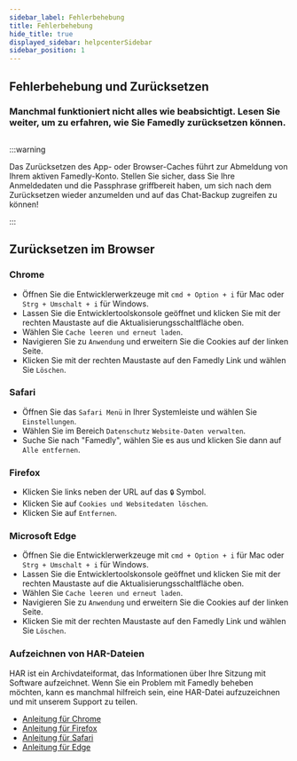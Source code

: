 ```yaml
---
sidebar_label: Fehlerbehebung
title: Fehlerbehebung
hide_title: true
displayed_sidebar: helpcenterSidebar
sidebar_position: 1
---
```



<div class="hero hero--primary">
  <div class="container">
    <h2 class="hero__title">Fehlerbehebung und Zurücksetzen</h2>
    <h3>Manchmal funktioniert nicht alles wie beabsichtigt. Lesen Sie weiter, um zu erfahren, wie Sie Famedly zurücksetzen können.</h3>
  </div>
</div>

## 

:::warning

Das Zurücksetzen des App- oder Browser-Caches führt zur Abmeldung von Ihrem aktiven Famedly-Konto. Stellen Sie sicher, dass Sie Ihre Anmeldedaten und die Passphrase griffbereit haben, um sich nach dem Zurücksetzen wieder anzumelden und auf das Chat-Backup zugreifen zu können!

:::

## Zurücksetzen im Browser

### Chrome

-   Öffnen Sie die Entwicklerwerkzeuge mit  `cmd + Option + i` für Mac oder `Strg + Umschalt + i` für Windows.
-   Lassen Sie die Entwicklertoolskonsole geöffnet und klicken Sie mit der rechten Maustaste auf die Aktualisierungsschaltfläche oben.
-   Wählen Sie `Cache leeren und erneut laden`.
-   Navigieren Sie zu `Anwendung` und erweitern Sie die Cookies auf der linken Seite.
-   Klicken Sie mit der rechten Maustaste auf den Famedly Link und wählen Sie `Löschen`.

### Safari

-   Öffnen Sie das `Safari Menü` in Ihrer Systemleiste und wählen Sie `Einstellungen`.
-   Wählen Sie im Bereich `Datenschutz` `Website-Daten verwalten`.
-   Suche Sie nach "Famedly", wählen Sie es aus und klicken Sie dann auf `Alle entfernen`.

### Firefox

-   Klicken Sie links neben der URL auf das `🔒` Symbol.
-   Klicken Sie auf `Cookies und Websitedaten löschen`.
-   Klicken Sie auf `Entfernen`.

### Microsoft Edge

-   Öffnen Sie die Entwicklerwerkzeuge mit  `cmd + Option + i` für Mac oder `Strg + Umschalt + i` für Windows.
-   Lassen Sie die Entwicklertoolskonsole geöffnet und klicken Sie mit der rechten Maustaste auf die Aktualisierungsschaltfläche oben.
-   Wählen Sie `Cache leeren und erneut laden`.
-   Navigieren Sie zu `Anwendung` und erweitern Sie die Cookies auf der linken Seite.
-   Klicken Sie mit der rechten Maustaste auf den Famedly Link und wählen Sie `Löschen`.

### Aufzeichnen von HAR-Dateien

HAR ist ein Archivdateiformat, das Informationen über Ihre Sitzung mit Software aufzeichnet. Wenn Sie ein Problem mit Famedly beheben möchten, kann es manchmal hilfreich sein, eine HAR-Datei aufzuzeichnen und mit unserem Support zu teilen.

-   [Anleitung für Chrome](https://support.google.com/admanager/answer/10358597?hl=de)
-   [Anleitung für Firefox](https://firefox-source-docs.mozilla.org/devtools-user/network_monitor/index.html#opening-the-network-monitor)
-   [Anleitung für Safari](https://developer.apple.com/safari/tools/#current)
-   [Anleitung für Edge](https://learn.microsoft.com/de-de/microsoft-edge/devtools-guide-chromium/network/)
